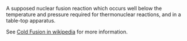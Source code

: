 A supposed nuclear fusion reaction which occurs well below the temperature and pressure required for thermonuclear reactions, and in a table-top apparatus.

See [[w:Cold_fusion|Cold Fusion in wikipedia]] for more information.